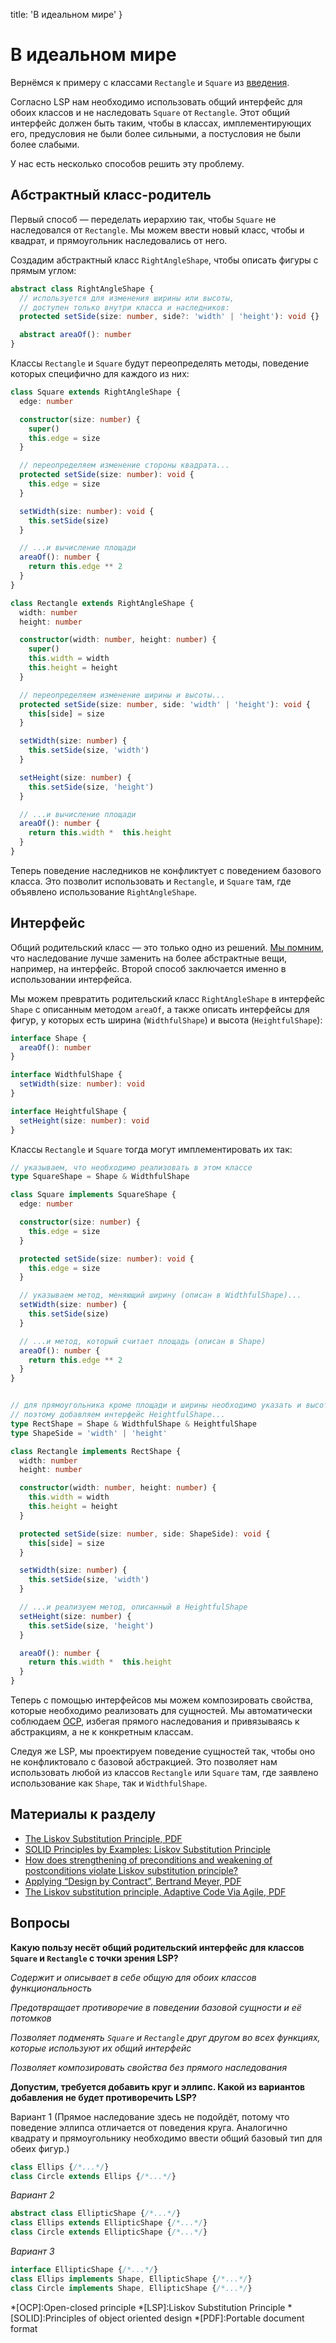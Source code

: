 
  title: 'В идеальном мире'
}


# В идеальном мире

Вернёмся к примеру с классами `Rectangle` и `Square` из [введения](/lsp).

Согласно LSP нам необходимо использовать общий интерфейс для обоих классов и не наследовать `Square` от `Rectangle`. Этот общий интерфейс должен быть таким, чтобы в классах, имплементирующих его, предусловия не были более сильными, а постусловия не были более слабыми.

У нас есть несколько способов решить эту проблему.

## Абстрактный класс-родитель

Первый способ — переделать иерархию так, чтобы `Square` не наследовался от `Rectangle`. Мы можем ввести новый класс, чтобы и квадрат, и прямоугольник наследовались от него.

Создадим абстрактный класс `RightAngleShape`, чтобы описать фигуры с прямым углом:

```ts
abstract class RightAngleShape {
  // используется для изменения ширины или высоты,
  // доступен только внутри класса и наследников:
  protected setSide(size: number, side?: 'width' | 'height'): void {}

  abstract areaOf(): number
}
```

Классы `Rectangle` и `Square` будут переопределять методы, поведение которых специфично для каждого из них:

```ts
class Square extends RightAngleShape {
  edge: number

  constructor(size: number) {
    super()
    this.edge = size
  }

  // переопределяем изменение стороны квадрата...
  protected setSide(size: number): void {
    this.edge = size
  }

  setWidth(size: number): void {
    this.setSide(size)
  }

  // ...и вычисление площади
  areaOf(): number {
    return this.edge ** 2
  }
}

class Rectangle extends RightAngleShape {
  width: number
  height: number

  constructor(width: number, height: number) {
    super()
    this.width = width
    this.height = height
  }

  // переопределяем изменение ширины и высоты...
  protected setSide(size: number, side: 'width' | 'height'): void {
    this[side] = size
  }

  setWidth(size: number) {
    this.setSide(size, 'width')
  }

  setHeight(size: number) {
    this.setSide(size, 'height')
  }

  // ...и вычисление площади
  areaOf(): number {
    return this.width *  this.height
  }
}
```

Теперь поведение наследников не конфликтует с поведением базового класса. Это позволит использовать и `Rectangle`, и `Square` там, где объявлено использование `RightAngleShape`.

## Интерфейс

Общий родительский класс — это только одно из решений. [Мы помним](/ocp), что наследование лучше заменить на более абстрактные вещи, например, на интерфейс. Второй способ заключается именно в использовании интерфейса.

Мы можем превратить родительский класс `RightAngleShape` в интерфейс `Shape` с описанным методом `areaOf`, а также описать интерфейсы для фигур, у которых есть ширина (`WidthfulShape`) и высота (`HeightfulShape`):

```ts
interface Shape {
  areaOf(): number
}

interface WidthfulShape {
  setWidth(size: number): void
}

interface HeightfulShape {
  setHeight(size: number): void
}
```

Классы `Rectangle` и `Square` тогда могут имплементировать их так:

```ts
// указываем, что необходимо реализовать в этом классе
type SquareShape = Shape & WidthfulShape

class Square implements SquareShape {
  edge: number

  constructor(size: number) {
    this.edge = size
  }

  protected setSide(size: number): void {
    this.edge = size
  }

  // указываем метод, меняющий ширину (описан в WidthfulShape)...
  setWidth(size: number) {
    this.setSide(size)
  }

  // ...и метод, который считает площадь (описан в Shape)
  areaOf(): number {
    return this.edge ** 2
  }
}


// для прямоугольника кроме площади и ширины необходимо указать и высоту,
// поэтому добавляем интерфейс HeightfulShape...
type RectShape = Shape & WidthfulShape & HeightfulShape
type ShapeSide = 'width' | 'height'

class Rectangle implements RectShape {
  width: number
  height: number

  constructor(width: number, height: number) {
    this.width = width
    this.height = height
  }

  protected setSide(size: number, side: ShapeSide): void {
    this[side] = size
  }

  setWidth(size: number) {
    this.setSide(size, 'width')
  }

  // ...и реализуем метод, описанный в HeightfulShape
  setHeight(size: number) {
    this.setSide(size, 'height')
  }

  areaOf(): number {
    return this.width *  this.height
  }
}
```

Теперь с помощью интерфейсов мы можем композировать свойства, которые необходимо реализовать для сущностей. Мы автоматически соблюдаем [OCP](/ocp), избегая прямого наследования и привязываясь к абстракциям, а не к конкретным классам.

Следуя же LSP, мы проектируем поведение сущностей так, чтобы оно не конфликтовало с базовой абстракцией. Это позволяет нам использовать любой из классов `Rectangle` или `Square` там, где заявлено использование как `Shape`, так и `WidthfulShape`.

## Материалы к разделу

- [The Liskov Substitution Principle, PDF](http://www.labri.fr/perso/clement/enseignements/ao/LSP.pdf)
- [SOLID Principles by Examples: Liskov Substitution Principle](https://dzone.com/articles/solid-principles-by-examples-liskov-substitution-p)
- [How does strengthening of preconditions and weakening of postconditions violate Liskov substitution principle?](https://softwareengineering.stackexchange.com/questions/187613/how-does-strengthening-of-preconditions-and-weakening-of-postconditions-violate)
- [Applying “Design by Contract”, Bertrand Meyer, PDF](http://se.ethz.ch/~meyer/publications/computer/contract.pdf)
- [The Liskov substitution principle, Adaptive Code Via Agile, PDF](https://www.managementboek.nl/code/inkijkexemplaar/9780735683204/adaptive-code-via-c-agile-coding-with-design-patterns-and-solid-principles-engels-gary-mclean-hall.pdf)

## Вопросы
**Какую пользу несёт общий родительский интерфейс для классов `Square` и `Rectangle` с точки зрения LSP?**

_Содержит и описывает в себе общую для обоих классов функциональность_

_Предотвращает противоречие в поведении базовой сущности и её потомков_

_Позволяет подменять `Square` и `Rectangle` друг другом во всех функциях, которые используют их общий интерфейс_

_Позволяет композировать свойства без прямого наследования_

**Допустим, требуется добавить круг и эллипс. Какой из вариантов добавления не будет противоречить LSP?**

Вариант 1 (Прямое наследование здесь не подойдёт, потому что поведение эллипса отличается от поведения круга. Аналогично квадрату и прямоугольнику необходимо ввести общий базовый тип для обеих фигур.)
```ts
class Ellips {/*...*/}
class Circle extends Ellips {/*...*/}
```

_Вариант 2_
```ts
abstract class EllipticShape {/*...*/}
class Ellips extends EllipticShape {/*...*/}
class Circle extends EllipticShape {/*...*/}
```

_Вариант 3_
```ts
interface EllipticShape {/*...*/}
class Ellips implements Shape, EllipticShape {/*...*/}
class Circle implements Shape, EllipticShape {/*...*/}
```

*[OCP]:Open-closed principle
*[LSP]:Liskov Substitution Principle
*[SOLID]:Principles of object oriented design
*[PDF]:Portable document format
